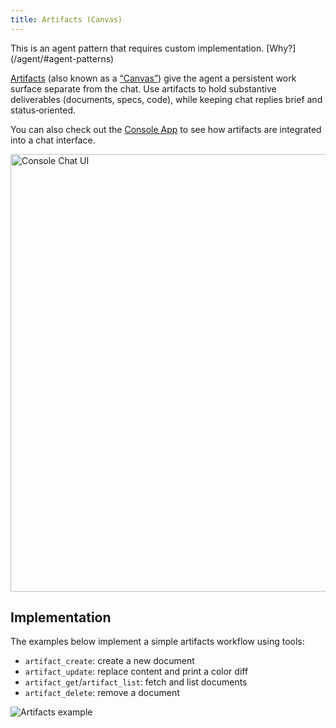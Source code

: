 ```yaml
---
title: Artifacts (Canvas)
---
```



<Aside>
  This is an agent pattern that requires custom implementation. [Why?](/agent/#agent-patterns)
</Aside>

[Artifacts](https://www.anthropic.com/news/build-artifacts) (also known as a [“Canvas”](https://openai.com/index/introducing-canvas/)) give the agent a persistent work surface separate from the chat. Use artifacts to hold substantive deliverables (documents, specs, code), while keeping chat replies brief and status‑oriented.

You can also check out the [Console App](/console/chat) to see how artifacts are integrated into a chat interface.

<Image src={imageConsoleChat} alt="Console Chat UI" width="700" quality="high" />

## Implementation

The examples below implement a simple artifacts workflow using tools:

- `artifact_create`: create a new document
- `artifact_update`: replace content and print a color diff
- `artifact_get`/`artifact_list`: fetch and list documents
- `artifact_delete`: remove a document

![Artifacts example](../../../../assets/examples/artifacts.gif)

<Tabs>
  <TabItem label="TypeScript">
    <Code code={jsArtifactsCode} lang="typescript" title="artifacts.ts" />
  </TabItem>
  <TabItem label="Rust">
    <Code code={rustArtifactsCode} lang="rust" title="artifacts.rs" />
  </TabItem>
  <TabItem label="Go">
    <Code code={goArtifactsCode} lang="go" title="main.go" />
  </TabItem>
</Tabs>

